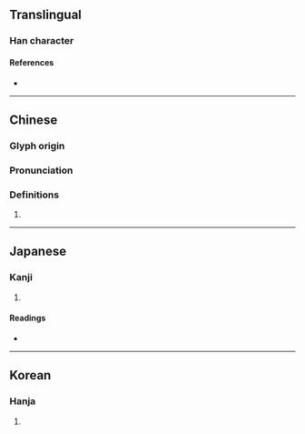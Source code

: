 {{character info/new}}
{{also|潄}}
==Translingual==

===Han character===
{{Han char|rn=85|rad=水|as=11|sn=14|four=37182|canj=EDLO,XEDLO|ids=⿰氵欶}}

====References====
* {{Han ref|kx=0647.070|dkj=18171|dj=1057.050|hdz=31719.010|uh=6F31|ud=28465|bh=BAA4|bd=47780}}

----

==Chinese==
{{zh-forms}}

===Glyph origin===
{{Han etym}}

===Pronunciation===
{{zh-pron
|m=shù
|c=sau3,sou3
|h=pfs=
|md=
|mn=qz:sò͘/tw:sóa/tw:sek
|w=
|mc=y
|oc=y
|cat=v
}}

===Definitions===
{{zh-hanzi}}

# {{rfdef|lang=zh}}

----

==Japanese==

===Kanji===
{{ja-kanji|grade=|rs=水11}}

# {{defn|lang=ja|sort=水11}}

====Readings====
* {{ja-readings|on=[[そう]] (sō), [[しゅう]] (shū)|kun=[[すすぐ]] (susugu), [[うがい]] (ugai)}}

----

==Korean==

===Hanja===
{{ko-hanja|hangeul=수|eumhun=|rv=su|mr=su|y=swu}}

# {{defn|lang=ko|sort=水11}}